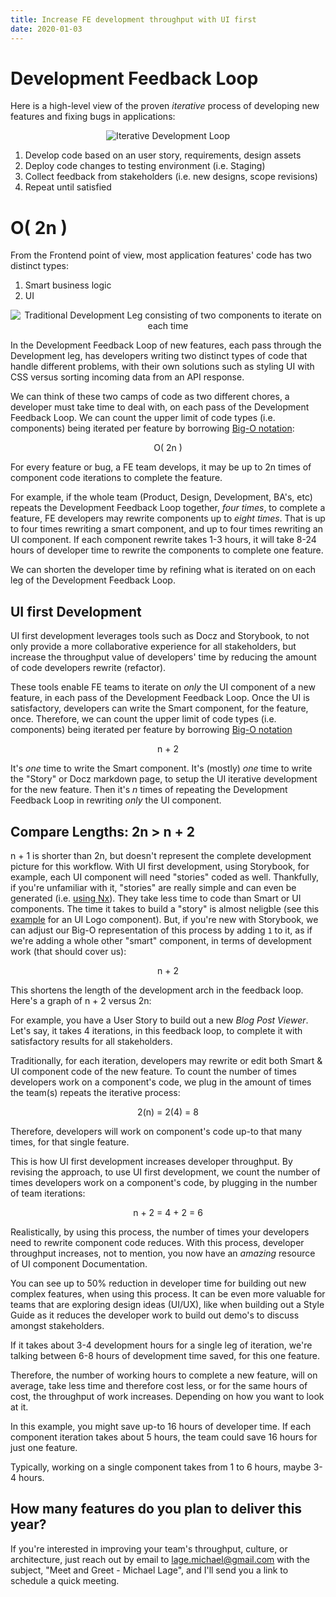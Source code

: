 ```yaml
---
title: Increase FE development throughput with UI first
date: 2020-01-03
---
```


# Development Feedback Loop

Here is a high-level view of the proven *iterative* process of developing new features and fixing bugs in applications: 

<center>
    <img src="/iterative-development-loop.png" alt="Iterative Development Loop" />
</center>

1. Develop code based on an user story, requirements, design assets
2. Deploy code changes to testing environment (i.e. Staging)
3. Collect feedback from stakeholders (i.e. new designs, scope revisions)
4. Repeat until satisfied

# O( 2n )

From the Frontend point of view, most application features' code has two distinct types: 
1. Smart business logic
2. UI

<center>
    <img src="/iterative-development-smart-ui-leg-2n.png" alt="Traditional Development Leg consisting of two components to iterate on each time" />
</center>

In the Development Feedback Loop of new features, each pass through the Development leg, has developers writing two distinct types of code that handle different problems, with their own solutions such as styling UI with CSS versus sorting incoming data from an API response.

We can think of these two camps of code as two different chores, a developer must take time to deal with, on each pass of the Development Feedback Loop. We can count the upper limit of code types (i.e. components) being iterated per feature by borrowing [Big-O notation](https://en.wikipedia.org/wiki/Big_O_notation):

<center>O( 2n )</center>

For every feature or bug, a FE team develops, it may be up to 2n times of component code iterations to complete the feature.

For example, if the whole team (Product, Design, Development, BA's, etc) repeats the Development Feedback Loop together, *four times*, to complete a feature, FE developers may rewrite components up to *eight times*. That is up to four times rewriting a smart component, and up to four times rewriting an UI component. If each component rewrite takes 1-3 hours, it will take 8-24 hours of developer time to rewrite the components to complete one feature.

We can shorten the developer time by refining what is iterated on on each leg of the Development Feedback Loop.

## UI first Development

UI first development leverages tools such as Docz and Storybook, to not only provide a more collaborative experience for all stakeholders, but increase the throughput value of developers' time by reducing the amount of code developers rewrite (refactor).

These tools enable FE teams to iterate on *only* the UI component of a new feature, in each pass of the Development Feedback Loop. Once the UI is satisfactory, developers can write the Smart component, for the feature, once. Therefore, we can count the upper limit of code types (i.e. components) being iterated per feature by borrowing [Big-O notation](https://en.wikipedia.org/wiki/Big_O_notation)

<center>n + 2</center>

It's *one* time to write the Smart component. It's (mostly) *one* time to write the "Story" or Docz markdown page, to setup the UI iterative development for the new feature. Then it's *n* times of repeating the Development Feedback Loop in rewriting *only* the UI component.

## Compare Lengths: 2n > n + 2

n + 1 is shorter than 2n, but doesn't represent the complete development picture for this workflow. With UI first development, using Storybook, for example, each UI component will need "stories" coded as well. Thankfully, if you're unfamiliar with it, "stories" are really simple and can even be generated (i.e. [using Nx](https://nx.dev/latest/angular/plugins/storybook/overview#auto-generate-stories)). They take less time to code than Smart or UI components. The time it takes to build a "story" is almost neligble (see this [example](https://github.com/mrWh1te/gardn/blob/master/libs/ui/src/lib/logo/logo.stories.tsx) for an UI Logo component). But, if you're new with Storybook, we can adjust our Big-O representation of this process by adding `1` to it, as if we're adding a whole other "smart" component, in terms of development work (that should cover us):

<center>n + 2</center>

This shortens the length of the development arch in the feedback loop. Here's a graph of n + 2 versus 2n:



For example, you have a User Story to build out a new *Blog Post Viewer*. Let's say, it takes 4 iterations, in this feedback loop, to complete it with satisfactory results for all stakeholders.

Traditionally, for each iteration, developers may rewrite or edit both Smart & UI component code of the new feature. To count the number of times developers work on a component's code, we plug in the amount of times the team(s) repeats the iterative process: 

<center>2(n) = 2(4) = 8</center>

Therefore, developers will work on component's code up-to that many times, for that single feature.

This is how UI first development increases developer throughput. By revising the approach, to use UI first development, we count the number of times developers work on a component's code, by plugging in the number of team iterations:

<center>n + 2 = 4 + 2 = 6</center>

Realistically, by using this process, the number of times your developers need to rewrite component code reduces. With this process, developer throughput increases, not to mention, you now have an *amazing* resource of UI component Documentation.

You can see up to 50% reduction in developer time for building out new complex features, when using this process. It can be even more valuable for teams that are exploring design ideas (UI/UX), like when building out a Style Guide as it reduces the developer work to build out demo's to discuss amongst stakeholders.

If it takes about 3-4 development hours for a single leg of iteration, we're talking between 6-8 hours of development time saved, for this one feature.

Therefore, the number of working hours to complete a new feature, will on average, take less time and therefore cost less, or for the same hours of cost, the throughput of work increases. Depending on how you want to look at it.

In this example, you might save up-to 16 hours of developer time. If each component iteration takes about 5 hours, the team could save 16 hours for just one feature.

Typically, working on a single component takes from 1 to 6 hours, maybe 3-4 hours.

## How many features do you plan to deliver this year?

If you're interested in improving your team's throughput, culture, or architecture, just reach out by email to <a href="mailto:lage.michael@gmail.com=Meet and Greet - Michael Lage">lage.michael@gmail.com</a> with the subject, "Meet and Greet - Michael Lage", and I'll send you a link to schedule a quick meeting.